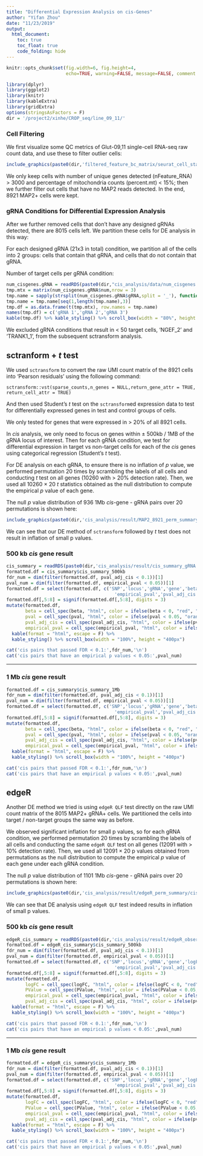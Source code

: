 ```yaml
---
title: "Differential Expression Analysis on cis-Genes"
author: "Yifan Zhou"
date: "11/23/2019"
output:   
  html_document:
    toc: true
    toc_float: true
    code_folding: hide
---
```


```r
knitr::opts_chunk$set(fig.width=6, fig.height=4,
                      echo=TRUE, warning=FALSE, message=FALSE, comment = NA, fig.align = 'center')
```

```r
library(dplyr)
library(ggplot2)
library(knitr)
library(kableExtra)
library(gridExtra)
options(stringsAsFactors = F)
dir = '/project2/xinhe/CROP_seq/line_09_11/'
```

### Cell Filtering

We first visualize some QC metrics of Glut-09,11 single-cell RNA-seq raw count data, and use these to filter outlier cells:

```r
include_graphics(paste0(dir,'filtered_feature_bc_matrix/seurat_cell_stats.png'))
```

We only keep cells with number of unique genes detected (nFeature_RNA) > 3000 and percentage of mitochondria counts (percent.mt) < 15%; then we further filter out cells that have no MAP2 reads detected. In the end, 8921 MAP2+ cells were kept.

### gRNA Conditions for Differential Expression Analysis

After we further removed cells that don't have any designed gRNAs detected, there are 8015 cells left. We partition these cells for DE analysis in this way:

For each designed gRNA (21x3 in total) condition, we partition all of the cells into 2 groups: cells that contain that gRNA, and cells that do not contain that gRNA.

Number of target cells per gRNA condition:
```r
num_cisgenes.gRNA = readRDS(paste0(dir,"cis_analysis/data/num_cisgenes.gRNA.rds"))
tmp.mtx = matrix(num_cisgenes.gRNA$num,nrow = 3)
tmp.name = sapply(strsplit(num_cisgenes.gRNA$gRNA,split = '_'), function(x){x[1]})
tmp.name = tmp.name[seq(1,length(tmp.name),3)]
tmp.df = as.data.frame(t(tmp.mtx), row.names = tmp.name)
names(tmp.df) = c('gRNA 1','gRNA 2','gRNA 3')
kable(tmp.df) %>% kable_styling() %>% scroll_box(width = "80%", height = "300px")
```

We excluded gRNA conditions that result in < 50 target cells, 'NGEF_2' and 'TRANK1_1', from the subsequent sctransform analysis.

## sctranform + _t_ test

We used `sctransform` to convert the raw UMI count matrix of the 8921 cells into 'Pearson residuals' using the following command:
```
sctransform::vst(sparse_counts,n_genes = NULL,return_gene_attr = TRUE, return_cell_attr = TRUE)
```
And then used Student's _t_ test on the `sctransform`ed expression data to test for differentially expressed genes in test and control groups of cells.

We only tested for genes that were expressed in > 20% of all 8921 cells.

In _cis_ analysis, we only need to focus on genes within $\pm$ 500kb / 1MB of the gRNA locus of interest. Then for each gRNA condition, we test for differential expression in target vs non-target cells for each of the _cis_ genes using categorical regression (Student's _t_ test).

For DE analysis on each gRNA, to ensure there is no inflation of _p_ value, we performed permutation 20 times by scrambling the labels of all cells and conducting _t_ test on all genes (10260 with > 20% detection rate). Then, we used all 10260 $\times$ 20 _t_ statistics obtained as the null distribution to compute the empirical _p_ value of each gene. 

The null _p_ value distribution of 936 1Mb _cis_-gene - gRNA pairs over 20 permutations is shown here:
```r
include_graphics(paste0(dir,'cis_analysis/result/MAP2_8921_perm_summary/cis_pval_distribution.jpg'))
```

We can see that our DE method of `sctransform` followed by _t_ test does not result in inflation of small p values.

### 500 kb _cis_ gene result
```r
cis_summary = readRDS(paste0(dir,'cis_analysis/result/cis_summary_gRNA.MAP2_8921_cells_detailed.rds'))
formatted.df = cis_summary$cis_summary_500kb
fdr_num = dim(filter(formatted.df, pval_adj_cis < 0.1))[1]
pval_num = dim(filter(formatted.df, empirical_pval < 0.05))[1]
formatted.df = select(formatted.df, c('SNP','locus','gRNA','gene','beta','pval',
                                        'empirical_pval','pval_adj_cis')) %>% arrange(pval_adj_cis)
formatted.df[,5:8] = signif(formatted.df[,5:8], digits = 3)
mutate(formatted.df, 
       beta = cell_spec(beta, "html", color = ifelse(beta < 0, "red", "blue")),
       pval = cell_spec(pval, "html", color = ifelse(pval < 0.05, "orange", "black")),
       pval_adj_cis = cell_spec(pval_adj_cis, "html", color = ifelse(pval_adj_cis < 0.1, "red", "black")),
       empirical_pval = cell_spec(empirical_pval, "html", color = ifelse(empirical_pval < 0.05, "orange", "black"))) %>% 
  kable(format = "html", escape = F) %>%
  kable_styling() %>% scroll_box(width = "100%", height = "400px")
```

```r
cat('cis pairs that passed FDR < 0.1:',fdr_num,'\n')
cat('cis pairs that have an empirical p values < 0.05:',pval_num)
```

***

### 1 Mb _cis_ gene result

```r
formatted.df = cis_summary$cis_summary_1Mb
fdr_num = dim(filter(formatted.df, pval_adj_cis < 0.1))[1]
pval_num = dim(filter(formatted.df, empirical_pval < 0.05))[1]
formatted.df = select(formatted.df, c('SNP','locus','gRNA','gene','beta','pval',
                                        'empirical_pval','pval_adj_cis')) %>% arrange(pval_adj_cis)
formatted.df[,5:8] = signif(formatted.df[,5:8], digits = 3)
mutate(formatted.df, 
       beta = cell_spec(beta, "html", color = ifelse(beta < 0, "red", "blue")),
       pval = cell_spec(pval, "html", color = ifelse(pval < 0.05, "orange", "black")),
       pval_adj_cis = cell_spec(pval_adj_cis, "html", color = ifelse(pval_adj_cis < 0.1, "red", "black")),
       empirical_pval = cell_spec(empirical_pval, "html", color = ifelse(empirical_pval < 0.05, "orange", "black"))) %>% 
  kable(format = "html", escape = F) %>%
  kable_styling() %>% scroll_box(width = "100%", height = "400px")
```

```r
cat('cis pairs that passed FDR < 0.1:',fdr_num,'\n')
cat('cis pairs that have an empirical p values < 0.05:',pval_num)
```

## edgeR

Another DE method we tried is using `edgeR QLF` test directly on the raw UMI count matrix of the 8015 MAP2+ gRNA+ cells. We partitioned the cells into target / non-target groups the same way as before. 

We observed significant inflation for small p values, so for each gRNA condition, we performed permutation 20 times by scrambling the labels of all cells and conducting the same `edgeR QLF` test on all genes (12091 with > 10% detection rate). Then, we used all 12091 $\times$ 20 p values obtained from permutations as the null distribution to compute the empirical _p_ value of each gene under each gRNA condition.


The null _p_ value distribution of 1101 1Mb _cis_-gene - gRNA pairs over 20 permutations is shown here:
```r
include_graphics(paste0(dir,'cis_analysis/result/edgeR_perm_summary/cis_pval_distribution.png'))
```

We can see that DE analysis using `edgeR QLF` test indeed results in inflation of small p values.

### 500 kb _cis_ gene result
```r
edgeR_cis_summary = readRDS(paste0(dir,'cis_analysis/result/edgeR_observed_summary/cis_summary_gRNA.MAP2_8015.genes_0.1_edgeR_w_empiricalP.rds'))
formatted.df = edgeR_cis_summary$cis_summary_500kb
fdr_num = dim(filter(formatted.df, pval_adj_cis < 0.1))[1]
pval_num = dim(filter(formatted.df, empirical_pval < 0.05))[1]
formatted.df = select(formatted.df, c('SNP','locus','gRNA','gene','logFC','PValue',
                                        'empirical_pval','pval_adj_cis')) %>% arrange(pval_adj_cis)
formatted.df[,5:8] = signif(formatted.df[,5:8], digits = 3)
mutate(formatted.df, 
       logFC = cell_spec(logFC, "html", color = ifelse(logFC < 0, "red", "blue")),
       PValue = cell_spec(PValue, "html", color = ifelse(PValue < 0.05, "orange", "black")),
       empirical_pval = cell_spec(empirical_pval, "html", color = ifelse(empirical_pval < 0.05, "orange", "black")),
       pval_adj_cis = cell_spec(pval_adj_cis, "html", color = ifelse(pval_adj_cis < 0.1, "red", "black")) ) %>% 
  kable(format = "html", escape = F) %>%
  kable_styling() %>% scroll_box(width = "100%", height = "400px")
```

```r
cat('cis pairs that passed FDR < 0.1:',fdr_num,'\n')
cat('cis pairs that have an empirical p values < 0.05:',pval_num)
```

***

### 1 Mb _cis_ gene result

```r
formatted.df = edgeR_cis_summary$cis_summary_1Mb
fdr_num = dim(filter(formatted.df, pval_adj_cis < 0.1))[1]
pval_num = dim(filter(formatted.df, empirical_pval < 0.05))[1]
formatted.df = select(formatted.df, c('SNP','locus','gRNA','gene','logFC','PValue',
                                        'empirical_pval','pval_adj_cis')) %>% arrange(pval_adj_cis)
formatted.df[,5:8] = signif(formatted.df[,5:8], digits = 3)
mutate(formatted.df, 
       logFC = cell_spec(logFC, "html", color = ifelse(logFC < 0, "red", "blue")),
       PValue = cell_spec(PValue, "html", color = ifelse(PValue < 0.05, "orange", "black")),
       empirical_pval = cell_spec(empirical_pval, "html", color = ifelse(empirical_pval < 0.05, "orange", "black")),
       pval_adj_cis = cell_spec(pval_adj_cis, "html", color = ifelse(pval_adj_cis < 0.1, "red", "black")) ) %>% 
  kable(format = "html", escape = F) %>%
  kable_styling() %>% scroll_box(width = "100%", height = "400px")
```


```r
cat('cis pairs that passed FDR < 0.1:',fdr_num,'\n')
cat('cis pairs that have an empirical p values < 0.05:',pval_num)
```

